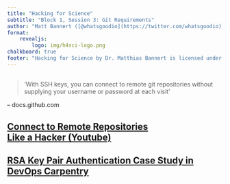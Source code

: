 ```yaml
---
title: "Hacking for Science"
subtitle: "Block 1, Session 3: Git Requirements"
author: "Matt Bannert ([@whatsgoodio](https://twitter.com/whatsgoodio))"
format: 
    revealjs:
        logo: img/h4sci-logo.png
chalkboard: true
footer: "Hacking for Science by Dr. Matthias Bannert is licensed under [CC BY-NC-SA 4.0](https://creativecommons.org/licenses/by-nc-sa/4.0/?ref=chooser-v1)"
---
```



## {.center}

> 'With SSH keys, you can connect to remote git repositories without supplying your username or password at each visit'

-- docs.github.com


## [Connect to Remote Repositories<br> Like a Hacker (Youtube)](https://www.youtube.com/watch?v=oLEhNj17vVI) {.center}


## [RSA Key Pair Authentication Case Study in DevOps Carpentry](https://devops-carpentry.github.io/book/case-studies.html#sec-rsa) {.center}


